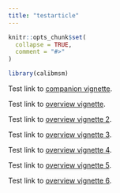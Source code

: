 ```yaml
---
title: "testarticle"
---
```


```r
knitr::opts_chunk$set(
  collapse = TRUE,
  comment = "#>"
)
```

```r
library(calibmsm)
```

Test link to [companion vignette](BLR-IPCW-manual-bootstrap.html).

Test link to [overview vignette](Overview.html).

Test link to [overview vignette 2](library/calibmsm/doc/Overview.html).

Test link to [overview vignette 3](library/calibmsm/html/Overview.html).

Test link to [overview vignette 4](library/calibmsm/doc/overview_vignette.pdf).

Test link to [overview vignette 5](library/calibmsm/html/overview_vignette.pdf).

Test link to [overview vignette 6](https://github.com/alexpate30/calibmsm/blob/master/vignettes/overview_vignette.pdf).
